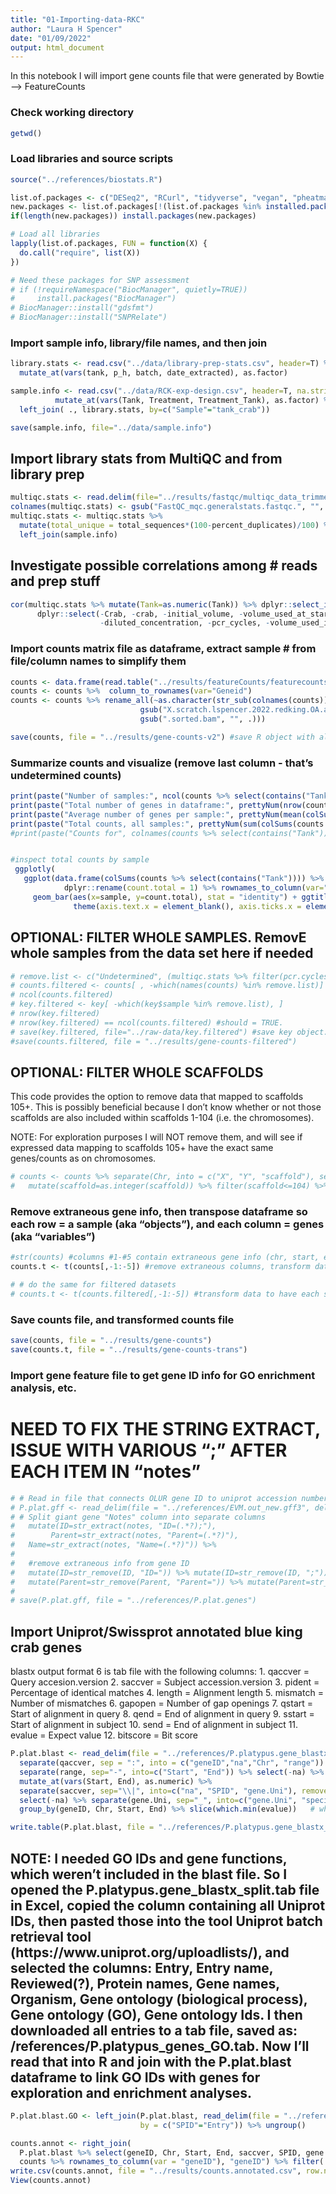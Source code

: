 ```yaml
---
title: "01-Importing-data-RKC"
author: "Laura H Spencer"
date: "01/09/2022"
output: html_document
---
```


In this notebook I will import gene counts file that were generated by Bowtie --> FeatureCounts 

### Check working directory 

```r
getwd()
```

### Load libraries and source scripts 

```r
source("../references/biostats.R")

list.of.packages <- c("DESeq2", "RCurl", "tidyverse", "vegan", "pheatmap", "pastecs", "factoextra", "FactoMineR", "RColorBrewer", "tibble", "reshape2", "plotly", "corrplot", "PerformanceAnalytics", "cowplot", "here", "janitor") #add new libraries here 
new.packages <- list.of.packages[!(list.of.packages %in% installed.packages()[,"Package"])]
if(length(new.packages)) install.packages(new.packages)

# Load all libraries 
lapply(list.of.packages, FUN = function(X) {
  do.call("require", list(X)) 
})

# Need these packages for SNP assessment 
# if (!requireNamespace("BiocManager", quietly=TRUE))
#     install.packages("BiocManager")
# BiocManager::install("gdsfmt")
# BiocManager::install("SNPRelate")
```

### Import sample info, library/file names, and then join 

```r
library.stats <- read.csv("../data/library-prep-stats.csv", header=T) %>% clean_names %>%
  mutate_at(vars(tank, p_h, batch, date_extracted), as.factor)

sample.info <- read.csv("../data/RCK-exp-design.csv", header=T, na.strings = NA) %>%
          mutate_at(vars(Tank, Treatment, Treatment_Tank), as.factor) %>%
  left_join( ., library.stats, by=c("Sample"="tank_crab"))

save(sample.info, file="../data/sample.info")
```

## Import library stats from MultiQC and from library prep

```r
multiqc.stats <- read.delim(file="../results/fastqc/multiqc_data_trimmed-v2/multiqc_general_stats.txt", sep = "\t") 
colnames(multiqc.stats) <- gsub("FastQC_mqc.generalstats.fastqc.", "", colnames(multiqc.stats)) 
multiqc.stats <- multiqc.stats %>% 
  mutate(total_unique = total_sequences*(100-percent_duplicates)/100) %>%
  left_join(sample.info)
```

## Investigate possible correlations among # reads and prep stuff 

```r
cor(multiqc.stats %>% mutate(Tank=as.numeric(Tank)) %>% dplyr::select_if(is.numeric) %>% 
      dplyr::select(-Crab, -crab, -initial_volume, -volume_used_at_start_of_library_prep, -water_to_add_to_bring_to_50u_l, 
                    -diluted_concentration, -pcr_cycles, -volume_used_in_qc), use="complete.obs") %>% corrplot::corrplot(tl.cex=.75)
```

### Import counts matrix file as dataframe, extract sample # from file/column names to simplify them 

```r
counts <- data.frame(read.table("../results/featureCounts/featurecounts_redking_gene-v1", header = T, stringsAsFactors = F, fill = FALSE))
counts <- counts %>%  column_to_rownames(var="Geneid")
counts <- counts %>% rename_all(~as.character(str_sub(colnames(counts)) %>% 
                             gsub("X.scratch.lspencer.2022.redking.OA.aligned.bowtie.sorted.deduped.", "", .) %>% 
                             gsub(".sorted.bam", "", .)))

save(counts, file = "../results/gene-counts-v2") #save R object with all gene counts 
```

### Summarize counts and visualize (remove last column - that's undetermined counts)

```r
print(paste("Number of samples:", ncol(counts %>% select(contains("Tank"))), sep=" "))
print(paste("Total number of genes in dataframe:", prettyNum(nrow(counts), big.mark = ","), sep=" "))
print(paste("Average number of genes per sample:", prettyNum(mean(colSums(counts %>% select(contains("Tank")) != 0)), big.mark = ","), sep=" "))
print(paste("Total counts, all samples:", prettyNum(sum(colSums(counts %>% select(contains("Tank")))), big.mark = ","), sep=" "))
#print(paste("Counts for", colnames(counts %>% select(contains("Tank"))), ":",  prettyNum(colSums(counts %>% select(contains("Tank"))), big.mark = ","), sep=" "))


#inspect total counts by sample
 ggplotly(
   ggplot(data.frame(colSums(counts %>% select(contains("Tank")))) %>% 
            dplyr::rename(count.total = 1) %>% rownames_to_column(var="sample")) + 
     geom_bar(aes(x=sample, y=count.total), stat = "identity") + ggtitle("Total count by sample") + 
              theme(axis.text.x = element_blank(), axis.ticks.x = element_blank())) 
```


## OPTIONAL: FILTER WHOLE SAMPLES. RemovE whole samples from the data set here if needed  

```r
# remove.list <- c("Undetermined", (multiqc.stats %>% filter(pcr.cycles>17))$Sample) 
# counts.filtered <- counts[ , -which(names(counts) %in% remove.list)] %>% mutate_at(vars(starts_with("feature")), as.character)
# ncol(counts.filtered)
# key.filtered <- key[ -which(key$sample %in% remove.list), ]
# nrow(key.filtered)
# nrow(key.filtered) == ncol(counts.filtered) #should = TRUE.
# save(key.filtered, file="../raw-data/key.filtered") #save key object. IMPORTANT: this needs to be done here AFTER filtering out whole samples 
#save(counts.filtered, file = "../results/gene-counts-filtered")
```


## OPTIONAL: FILTER WHOLE SCAFFOLDS 

This code provides the option to remove data that mapped to scaffolds 105+. This is possibly beneficial because I don't know whether or not those scaffolds are also included within scaffolds 1-104 (i.e. the chromosomes). 

NOTE:  For exploration purposes I will NOT remove them, and will see if expressed data mapping to scaffolds 105+ have the exact same genes/counts as on chromosomes. 

```r
# counts <- counts %>% separate(Chr, into = c("X", "Y", "scaffold"), sep = "_", remove = F) %>%
#   mutate(scaffold=as.integer(scaffold)) %>% filter(scaffold<=104) %>% dplyr::select(-X, -Y, -scaffold)
```

### Remove extraneous gene info, then transpose dataframe so each row = a sample (aka "objects"), and each column = genes (aka "variables") 
```r
#str(counts) #columns #1-#5 contain extraneous gene info (chr, start, end, strand, length). 
counts.t <- t(counts[,-1:-5]) #remove extraneous columns, transform data to have each sample a row, each column a gene 

# # do the same for filtered datasets 
# counts.t <- t(counts.filtered[,-1:-5]) #transform data to have each sample a row, each column a gene 
```

### Save counts file, and transformed counts file 
```r
save(counts, file = "../results/gene-counts")
save(counts.t, file = "../results/gene-counts-trans")
```

### Import gene feature file to get gene ID info for GO enrichment analysis, etc. 
# NEED TO FIX THE STRING EXTRACT, ISSUE WITH VARIOUS ";" AFTER EACH ITEM IN "notes" 

```r
# # Read in file that connects OLUR gene ID to uniprot accession number 
# P.plat.gff <- read_delim(file = "../references/EVM.out_new.gff3", delim = "\t", col_names = c("scaffold", "source", "feature", "start", "end", "unknown1", "strand", "unknown2", "notes")) %>%
# # Split giant gene "Notes" column into separate columns 
#   mutate(ID=str_extract(notes, "ID=(.*?);"),
#        Parent=str_extract(notes, "Parent=(.*?)"), 
#   Name=str_extract(notes, "Name=(.*?)")) %>% 
#   
#   #remove extraneous info from gene ID
#   mutate(ID=str_remove(ID, "ID=")) %>% mutate(ID=str_remove(ID, ";")) %>% 
#   mutate(Parent=str_remove(Parent, "Parent=")) %>% mutate(Parent=str_remove(Parent, ";"))
# 
# save(P.plat.gff, file = "../references/P.plat.genes")
```

## Import Uniprot/Swissprot annotated blue king crab genes 

blastx output format 6 is tab file with the following columns: 
1. qaccver = Query accesion.version
2. saccver = Subject accession.version
3. pident = Percentage of identical matches
4. length = Alignment length
5. mismatch = Number of mismatches
6. gapopen = Number of gap openings
7. qstart = Start of alignment in query
8. qend = End of alignment in query
9. sstart =  Start of alignment in subject
10. send = End of alignment in subject
11. evalue =  Expect value
12. bitscore = Bit score

```r
P.plat.blast <- read_delim(file = "../references/P.platypus.gene_blastx.tab", delim = "\t", col_names = c("qaccver", "saccver", "pident", "length", "mismatch", "gapopen", "qstart", "qend", "sstart", "send", "evalue", "bitscore")) %>% 
  separate(qaccver, sep = ":", into = c("geneID","na","Chr", "range")) %>%
  separate(range, sep="-", into=c("Start", "End")) %>% select(-na) %>%
  mutate_at(vars(Start, End), as.numeric) %>%
  separate(saccver, sep="\\|", into=c("na", "SPID", "gene.Uni"), remove = F) %>% 
  select(-na) %>% separate(gene.Uni, sep="_", into=c("gene.Uni", "species"), remove=T) %>% 
  group_by(geneID, Chr, Start, End) %>% slice(which.min(evalue))   # where multiple blast hits for same gene, select one with minimum e-value

write.table(P.plat.blast, file = "../references/P.platypus.gene_blastx_split.tab",quote = F, sep = "\t")
```

## NOTE:  I needed GO IDs and gene functions, which weren't included in the blast file.  So I opened the P.platypus.gene_blastx_split.tab file in Excel, copied the column containing all Uniprot IDs, then pasted those into the tool Uniprot batch retrieval tool (https://www.uniprot.org/uploadlists/), and selected the columns: Entry, Entry name, Reviewed(?), Protein names, Gene names, Organism, Gene ontology (biological process), Gene ontology (GO), Gene ontology Ids. I then downloaded all entries to a tab file, saved as: /references/P.platypus_genes_GO.tab. Now I'll read that into R and join with the P.plat.blast dataframe to link GO IDs with genes for exploration and enrichment analyses. 

```r
P.plat.blast.GO <- left_join(P.plat.blast, read_delim(file = "../references/P.platypus_genes_GO.tab", delim = "\t"),
                             by = c("SPID"="Entry")) %>% ungroup()
```


```r
counts.annot <- right_join(
  P.plat.blast %>% select(geneID, Chr, Start, End, saccver, SPID, gene.Uni, evalue), 
  counts %>% rownames_to_column(var = "geneID"), "geneID") %>% filter(!is.na(SPID))
write.csv(counts.annot, file = "../results/counts.annotated.csv", row.names = F, quote = F)
View(counts.annot)
```


